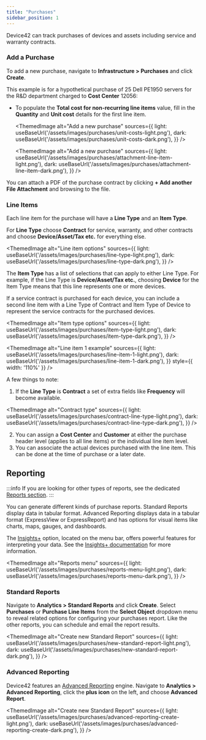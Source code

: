 ```yaml
---
title: "Purchases"
sidebar_position: 1
---
```




Device42 can track purchases of devices and assets including service and warranty contracts. 

### Add a Purchase

To add a new purchase, navigate to **Infrastructure > Purchases** and click **Create**.

This example is for a hypothetical purchase of 25 Dell PE1950 servers for the R&D department charged to **Cost Center** 12056:
- To populate the **Total cost for non-recurring line items** value, fill in the **Quantity** and **Unit cost** details for the first line item.

  <ThemedImage
    alt="Add a new purchase"
    sources={{
      light: useBaseUrl('/assets/images/purchases/unit-costs-light.png'),
      dark: useBaseUrl('/assets/images/purchases/unit-costs-dark.png'),
    }}
  />

  <ThemedImage
    alt="Add a new purchase"
    sources={{
      light: useBaseUrl('/assets/images/purchases/attachment-line-item-light.png'),
      dark: useBaseUrl('/assets/images/purchases/attachment-line-item-dark.png'),
    }}
  />

You can attach a PDF of the purchase contract by clicking **+ Add another File Attachment** and browsing to the file.

### Line Items 

Each line item for the purchase will have a **Line Type** and an **Item Type**.

For **Line Type** choose **Contract** for service, warranty, and other contracts and choose **Device/Asset/Tax etc.** for everything else.
    
<ThemedImage
  alt="Line item options"
  sources={{
    light: useBaseUrl('/assets/images/purchases/line-type-light.png'),
    dark: useBaseUrl('/assets/images/purchases/line-type-dark.png'),
  }}
/>

The **Item Type** has a list of selections that can apply to either Line Type. For example, if the Line Type is **Device/Asset/Tax etc.**, choosing **Device** for the Item Type means that this line represents one or more devices. 

If a service contract is purchased for each device, you can include a second line item with a Line Type of Contract and Item Type of Device to represent the service contracts for the purchased devices.

<ThemedImage
  alt="Item type options"
  sources={{
    light: useBaseUrl('/assets/images/purchases/item-type-light.png'),
    dark: useBaseUrl('/assets/images/purchases/item-type-dark.png'),
  }}
/>



<ThemedImage
  alt="Line item 1 example"
  sources={{
    light: useBaseUrl('/assets/images/purchases/line-item-1-light.png'),
    dark: useBaseUrl('/assets/images/purchases/line-item-1-dark.png'),
  }}
  style={{ width: '110%' }} 
/>

A few things to note:  
1. If the **Line Type** is **Contract** a set of extra fields like **Frequency** will become available.

  <ThemedImage
    alt="Contract type"
    sources={{
      light: useBaseUrl('/assets/images/purchases/contract-line-type-light.png'),
      dark: useBaseUrl('/assets/images/purchases/contract-line-type-dark.png'),
    }}
  />

2. You can assign a **Cost Center** and **Customer** at either the purchase header level (applies to all line items) or the individual line item level.  
3. You can associate the actual devices purchased with the line item. This can be done at the time of purchase or a later date.

## Reporting

:::info
If you are looking for other types of reports, see the dedicated [Reports section](/reports/reports/index.mdx).
:::

You can generate different kinds of purchase reports. Standard Reports display data in tabular format. Advanced Reporting displays data in a tabular format (ExpressView or ExpressReport) and has options for visual items like charts, maps, gauges, and dashboards.  

The [Insights+](https://www.device42.com/insights-plus/) option, located on the menu bar, offers powerful features for interpreting your data. See the [Insights+ documentation](/reports/reports/insights-plus.mdx) for more information.

<ThemedImage
  alt="Reports menu"
  sources={{
    light: useBaseUrl('/assets/images/purchases/reports-menu-light.png'),
    dark: useBaseUrl('/assets/images/purchases/reports-menu-dark.png'),
  }}
/>

### Standard Reports

Navigate to **Analytics > Standard Reports** and click **Create**. Select **Purchases** or **Purchase Line Items** from the **Select Object** dropdown menu to reveal related options for configuring your purchases report. Like the other reports, you can schedule and email the report results.

<ThemedImage
  alt="Create new Standard Report"
  sources={{
    light: useBaseUrl('/assets/images/purchases/new-standard-report-light.png'),
    dark: useBaseUrl('/assets/images/purchases/new-standard-report-dark.png'),
  }}
/>

### Advanced Reporting

Device42 features an [Advanced Reporting](../../reports/reports/creating-reports.mdx) engine. Navigate to **Analytics > Advanced Reporting**, click the **plus icon** on the left, and choose **Advanced Report**. 

<ThemedImage
  alt="Create new Standard Report"
  sources={{
    light: useBaseUrl('/assets/images/purchases/advanced-reporting-create-light.png'),
    dark: useBaseUrl('/assets/images/purchases/advanced-reporting-create-dark.png'),
  }}
/>
